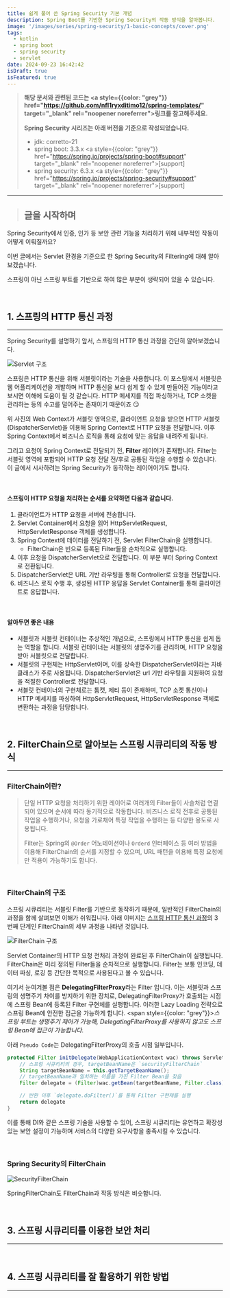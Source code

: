 ```yaml
---
title: 쉽게 풀어 쓴 Spring Security 기본 개념
description: Spring Boot를 기반한 Spring Security의 작동 방식을 알아봅니다.
image: '/images/series/spring-security/1-basic-concepts/cover.png'
tags:
  - kotlin
  - spring boot
  - spring security
  - servlet
date: 2024-09-23 16:42:42
isDraft: true
isFeatured: true
---
```


> **해당 문서와 관련된 코드는 <a style={{color: "grey"}} href="https://github.com/nfl1ryxditimo12/spring-templates/" target="\_blank" rel="noopener noreferrer">링크</a>를 참고해주세요.**
>
> **Spring Security 시리즈는 아래 버전을 기준으로 작성되었습니다.**
>
> - jdk: corretto-21
> - spring boot: 3.3.x <a style={{color: "grey"}} href="https://spring.io/projects/spring-boot#support" target="\_blank" rel="noopener noreferrer">[support]</a>
> - spring security: 6.3.x <a style={{color: "grey"}} href="https://spring.io/projects/spring-security#support" target="\_blank" rel="noopener noreferrer">[support]</a>

---

> ## 글을 시작하며

Spring Security에서 인증, 인가 등 보안 관련 기능을 처리하기 위해 내부적인 작동이 어떻게 이뤄질까요?

이번 글에서는 Servlet 환경을 기준으로 한 Spring Security의 Filtering에 대해 알아보겠습니다.

스프링이 아닌 스프링 부트를 기반으로 하여 많은 부분이 생략되어 있을 수 있습니다.

<br />

## 1. 스프링의 HTTP 통신 과정

---

Spring Security를 설명하기 앞서, 스프링의 HTTP 통신 과정을 간단히 알아보겠습니다.

![Servlet 구조](/images/series/spring-security/1-basic-concepts/servlet-structure.png)

스프링은 HTTP 통신을 위해 서블릿이라는 기술을 사용합니다.
이 포스팅에서 서블릿은 웹 어플리케이션을 개발하며 HTTP 통신을 보다 쉽게 할 수 있게 만들어진 기능이라고 보시면 이해에 도움이 될 것 같습니다. HTTP 메세지를 직접 파싱하거나, TCP 소켓을 관리하는 등의 수고를 덜어주는 존재이기 때문이죠 😏

위 사진의 Web Context가 서블릿 영역으로, 클라이언트 요청을 받으면 HTTP 서블릿(DispatcherServlet)을 이용해 Spring Context로 HTTP 요청을 전달합니다. 이후 Spring Context에서 비즈니스 로직을 통해 요청에 맞는 응답을 내려주게 됩니다.

그리고 요청이 Spring Context로 전달되기 전, **Filter** 레이어가 존재합니다. Filter는 서블릿 영역에 포함되어 HTTP 요청 전달 전/후로 공통된 작업을 수행할 수 있습니다. 이 글에서 시사하려는 Spring Security가 동작하는 레이어이기도 합니다.

<br />

#### 스프링이 HTTP 요청을 처리하는 순서를 요약하면 다음과 같습니다.

1. 클라이언트가 HTTP 요청을 서버에 전송합니다.
2. Servlet Container에서 요청을 읽어 HttpServletRequest, HttpServletResponse 객체를 생성합니다.
3. Spring Context에 데이터를 전달하기 전, Servlet FilterChain을 실행합니다.
   - FilterChain은 빈으로 등록된 Filter들을 순차적으로 실행합니다.
4. 이후 요청을 DispatcherServlet으로 전달합니다. 이 부분 부터 Spring Context로 전환됩니다.
5. DispatcherServlet은 URL 기반 라우팅을 통해 Controller로 요청을 전달합니다.
6. 비즈니스 로직 수행 후, 생성된 HTTP 응답을 Servlet Container를 통해 클라이언트로 응답합니다.

<br />

#### 알아두면 좋은 내용

- 서블릿과 서블릿 컨테이너는 추상적인 개념으로, 스프링에서 HTTP 통신을 쉽게 돕는 역할을 합니다. 서블릿 컨테이너는 서블릿의 생명주기를 관리하며, HTTP 요청을 받아 서블릿으로 전달합니다.
- 서블릿의 구현체는 HttpServlet이며, 이를 상속한 DispatcherServlet이라는 자바 클래스가 주로 사용됩니다. DispatcherServlet은 url 기반 라우팅을 지원하여 요청을 적절한 Controller로 전달합니다.
- 서블릿 컨테이너의 구현체로는 톰캣, 제티 등이 존재하며, TCP 소켓 통신이나 HTTP 메세지를 파싱하여 HttpServletRequest, HttpServletResponse 객체로 변환하는 과정을 담당합니다.

<br />

## 2. FilterChain으로 알아보는 스프링 시큐리티의 작동 방식

---

### FilterChain이란?

> 단일 HTTP 요청을 처리하기 위한 레이어로 여러개의 Filter들이 사슬처럼 연결되어 있으며 순서에 따라 동기적으로 작동합니다. 비즈니스 로직 전후로 공통된 작업을 수행하거나, 요청을 가로채어 특정 작업을 수행하는 등 다양한 용도로 사용됩니다.
>
> Filter는 Spring의 `@Order` 어노테이션이나 `Orderd` 인터페이스 등 여러 방법을 이용해 FilterChain의 순서를 지정할 수 있으며, URL 패턴을 이용해 특정 요청에만 적용이 가능하기도 합니다.

<br />

### FilterChain의 구조

스프링 시큐리티는 서블릿 Filter를 기반으로 동작하기 때문에, 일반적인 FilterChain의 과정을 함께 살펴보면 이해가 쉬워집니다. 아래 이미지는 [스프링 HTTP 통신 과정](#스프링이-http-요청을-처리하는-순서를-요약하면-다음과-같습니다)의 3번째 단계인 FilterChain의 세부 과정을 나타낸 것입니다.

![FilterChain 구조](/images/series/spring-security/1-basic-concepts/filterchain.png)

Servlet Container의 HTTP 요청 전처리 과정이 완료된 후 FilterChain이 실행됩니다. FilterChain은 미리 정의된 Filter들을 순차적으로 실행합니다. Filter는 보통 인코딩, 데이터 파싱, 로깅 등 간단한 목적으로 사용된다고 볼 수 있습니다.

여기서 눈여겨볼 점은 **DelegatingFilterProxy**라는 Filter 입니다. 이는 서블릿과 스프링의 생명주기 차이를 방지하기 위한 장치로, DelegatingFilterProxy가 호출되는 시점에 스프링 Bean에 등록된 Filter 구현체를 실행합니다. 이러한 Lazy Loading 전략으로 스프링 Bean에 안전한 접근을 가능하게 합니다.
<span style={{color: "grey"}}>_스프링 부트는 생명주기 제어가 가능해, DelegatingFilterProxy를 사용하지 않고도 스프링 Bean에 접근이 가능합니다._</span>

아래 `Pseudo Code`는 DelegatingFilterProxy의 호출 시점 일부입니다.

```java
protected Filter initDelegate(WebApplicationContext wac) throws ServletException {
    // 스프링 시큐리티의 경우, targetBeanName은 `securityFilterChain`
    String targetBeanName = this.getTargetBeanName();
    // targetBeanName과 일치하는 이름을 가진 Filter Bean을 찾음
    Filter delegate = (Filter)wac.getBean(targetBeanName, Filter.class);

    // 반환 이후 `delegate.doFilter()`를 통해 Filter 구현체를 실행
    return delegate
}
```

이를 통해 DI와 같은 스프링 기술을 사용할 수 있어, 스프링 시큐리티는 유연하고 확장성있는 보안 설정이 가능하며 서비스의 다양한 요구사항을 충족시킬 수 있습니다.

<br />

### Spring Security의 FilterChain

![SecurityFilterChain](/images/series/spring-security/1-basic-concepts/securityfilterchain.png)

SpringFilterChain도 FilterChain과 작동 방식은 비슷합니다.



<br />

## 3. 스프링 시큐리티를 이용한 보안 처리

---

<br />

## 4. 스프링 시큐리티를 잘 활용하기 위한 방법

---

<br />
